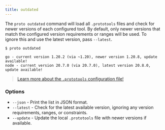 ```yaml
---
title: outdated
---
```



<VersionLabel version="0.19.0" header />

The `proto outdated` command will load all `.prototools` files and check for newer versions of each
configured tool. By default, only newer versions that match the configured version requirements or
ranges will be used. To ignore this and use the latest version, pass `--latest`.

```
$ proto outdated

go - current version 1.20.2 (via ~1.20), newer version 1.20.8, update available!
node - current version 20.7.0 (via 20.7.0), latest version 20.8.0, update available!
```

> [Learn more about the `.prototools` configuration file!](../config)

### Options

- `--json` - Print the list in JSON format.
- `--latest` - Check for the latest available version, ignoring any version requirements, ranges, or
  constraints.
- `--update` - Update the local `.prototools` file with newer versions if available.
